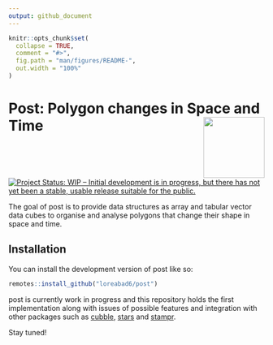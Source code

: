 ```yaml
---
output: github_document
---
```


<!-- README.md is generated from README.Rmd. Please edit that file -->

```r
knitr::opts_chunk$set(
  collapse = TRUE,
  comment = "#>",
  fig.path = "man/figures/README-",
  out.width = "100%"
)
```

# Post: Polygon changes in Space and Time  <img src="man/figures/hexlogo.png" align="right" width="120" />

<!-- badges: start -->
[![Project Status: WIP – Initial development is in progress, but there has not yet been a stable, usable release suitable for the public.](https://www.repostatus.org/badges/latest/wip.svg)](https://www.repostatus.org/#wip)
<!-- badges: end -->

The goal of post is to provide data structures as array and tabular vector data cubes to organise and analyse polygons that change their shape in space and time. 

## Installation

You can install the development version of post like so:

``` r
remotes::install_github("loreabad6/post")
```

post is currently work in progress and this repository holds the first implementation along with issues of possible features and integration with other packages such as [cubble](https://huizezhang-sherry.github.io/cubble/), [stars](https://r-spatial.github.io/stars/) and [stampr](https://cran.r-project.org/web/packages/stampr/index.html).

Stay tuned!
